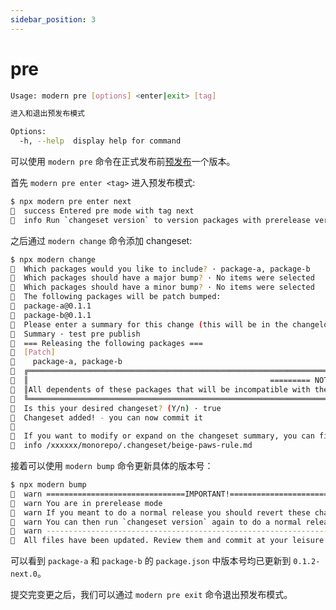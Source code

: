 ```yaml
---
sidebar_position: 3
---
```

# pre

```bash
Usage: modern pre [options] <enter|exit> [tag]

进入和退出预发布模式

Options:
  -h, --help  display help for command
```

可以使用 `modern pre` 命令在正式发布前[预发布](https://github.com/atlassian/changesets/blob/main/docs/prereleases.md)一个版本。

首先 `modern pre enter <tag>` 进入预发布模式:

```bash
$ npx modern pre enter next
🦋  success Entered pre mode with tag next
🦋  info Run `changeset version` to version packages with prerelease versions
```

之后通过 `modern change` 命令添加 changeset:

```bash
$ npx modern change
🦋  Which packages would you like to include? · package-a, package-b
🦋  Which packages should have a major bump? · No items were selected
🦋  Which packages should have a minor bump? · No items were selected
🦋  The following packages will be patch bumped:
🦋  package-a@0.1.1
🦋  package-b@0.1.1
🦋  Please enter a summary for this change (this will be in the changelogs). Submit empty line to open external editor
🦋  Summary · test pre publish
🦋  === Releasing the following packages ===
🦋  [Patch]
🦋    package-a, package-b
🦋  ╔════════════════════════════════════════════════════════════════════════════════════════════════════════════════════════════════════╗
🦋  ║                                                      ========= NOTE ========                                                       ║
🦋  ║All dependents of these packages that will be incompatible with the new version will be patch bumped when this changeset is applied.║
🦋  ╚════════════════════════════════════════════════════════════════════════════════════════════════════════════════════════════════════╝
🦋  Is this your desired changeset? (Y/n) · true
🦋  Changeset added! - you can now commit it
🦋
🦋  If you want to modify or expand on the changeset summary, you can find it here
🦋  info /xxxxxx/monorepo/.changeset/beige-paws-rule.md
```

接着可以使用 `modern bump` 命令更新具体的版本号：

```bash
$ npx modern bump
🦋  warn ===============================IMPORTANT!===============================
🦋  warn You are in prerelease mode
🦋  warn If you meant to do a normal release you should revert these changes and run `changeset pre exit`
🦋  warn You can then run `changeset version` again to do a normal release
🦋  warn ----------------------------------------------------------------------
🦋  All files have been updated. Review them and commit at your leisure
```

可以看到 `package-a` 和 `package-b` 的 `package.json` 中版本号均已更新到 `0.1.2-next.0`。

提交完变更之后，我们可以通过 `modern pre exit` 命令退出预发布模式。
